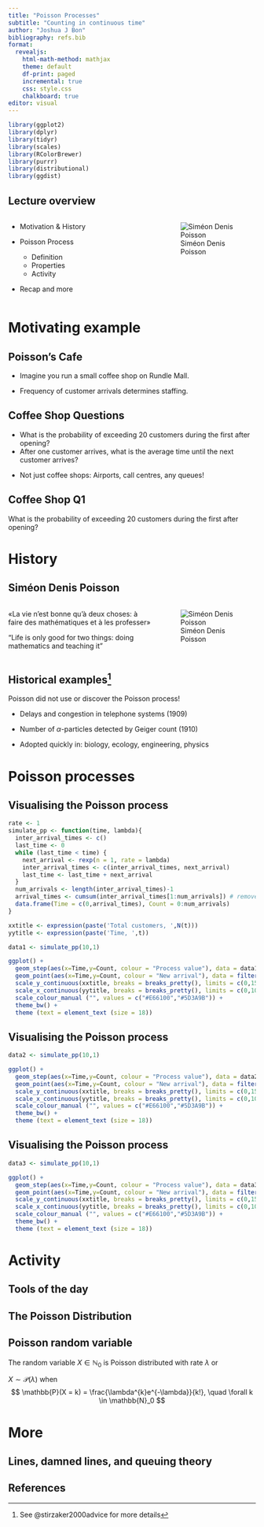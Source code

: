 ```yaml
---
title: "Poisson Processes"
subtitle: "Counting in continuous time"
author: "Joshua J Bon"
bibliography: refs.bib
format:
  revealjs:
    html-math-method: mathjax 
    theme: default
    df-print: paged
    incremental: true 
    css: style.css
    chalkboard: true
editor: visual
---
```


```r
library(ggplot2)
library(dplyr)
library(tidyr)
library(scales)
library(RColorBrewer)
library(purrr)
library(distributional)
library(ggdist)

```

## Lecture overview

:::: {.columns}

::: {.column width="60%"}

-  Motivation & History
  
- Poisson Process 
  - Definition
  - Properties
  - Activity

- Recap and more

:::

::: {.column width="40%"}

![Siméon Denis Poisson](imgs/poisson.jpg){fig-align="right"}

:::

::::

# Motivating example

## Poisson's Cafe

- Imagine you run a small coffee shop on Rundle Mall. 

- Frequency of customer arrivals determines staffing.

::: {.callout-tip}
## Coffee Shop Questions 

- What is the probability of exceeding 20 customers during the first after opening?
- After one customer arrives, what is the average time until the next customer arrives?

:::


- Not just coffee shops: Airports, call centres, any queues!

##

::: {.callout-tip}
## Coffee Shop Q1

What is the probability of exceeding 20 customers during the first after opening?

:::

[]: Develop notation of process

# History

## Siméon Denis Poisson

:::: {.columns}

::: {.column width="60%"}

::: {.fragment .fade-out}
«La vie n’est bonne qu’à deux choses: à faire des mathématiques et à les professer»
:::

[]:Lucky for you and me today we're learning about probability and not French

::: {.fragment}
"Life is only good for two things: doing mathematics and teaching it"
:::

[]: And coffee

:::

::: {.column width="40%"}

![Siméon Denis Poisson](imgs/poisson.jpg){fig-align="right"}

:::

::::

## Historical examples[^1]

Poisson did not use or discover the Poisson process!

- Delays and congestion in telephone systems (1909)
- Number of $\alpha$-particles detected by Geiger count (1910)

- Adopted quickly in: biology, ecology, engineering, physics

[^1]: See @stirzaker2000advice for more details


# Poisson processes


## Visualising the Poisson process

```r

rate <- 1
simulate_pp <- function(time, lambda){
  inter_arrival_times <- c()
  last_time <- 0
  while (last_time < time) {
    next_arrival <- rexp(n = 1, rate = lambda)
    inter_arrival_times <- c(inter_arrival_times, next_arrival)
    last_time <- last_time + next_arrival
  }
  num_arrivals <- length(inter_arrival_times)-1
  arrival_times <- cumsum(inter_arrival_times[1:num_arrivals]) # remove last arrival
  data.frame(Time = c(0,arrival_times), Count = 0:num_arrivals)
}

xxtitle <- expression(paste('Total customers, ',N(t)))
yytitle <- expression(paste('Time, ',t))

data1 <- simulate_pp(10,1)

ggplot() +
  geom_step(aes(x=Time,y=Count, colour = "Process value"), data = data1) +
  geom_point(aes(x=Time,y=Count, colour = "New arrival"), data = filter(data1, Count > 0)) +
  scale_y_continuous(xxtitle, breaks = breaks_pretty(), limits = c(0,15)) +
  scale_x_continuous(yytitle, breaks = breaks_pretty(), limits = c(0,10)) +
  scale_colour_manual ("", values = c("#E66100","#5D3A9B")) +
  theme_bw() +
  theme (text = element_text (size = 18))

```
## Visualising the Poisson process

```r

data2 <- simulate_pp(10,1)

ggplot() +
  geom_step(aes(x=Time,y=Count, colour = "Process value"), data = data2) +
  geom_point(aes(x=Time,y=Count, colour = "New arrival"), data = filter(data2, Count > 0)) +
  scale_y_continuous(xxtitle, breaks = breaks_pretty(), limits = c(0,15)) +
  scale_x_continuous(yytitle, breaks = breaks_pretty(), limits = c(0,10)) +
  scale_colour_manual ("", values = c("#E66100","#5D3A9B")) +
  theme_bw() +
  theme (text = element_text (size = 18))

```

## Visualising the Poisson process

```r

data3 <- simulate_pp(10,1)

ggplot() +
  geom_step(aes(x=Time,y=Count, colour = "Process value"), data = data3) +
  geom_point(aes(x=Time,y=Count, colour = "New arrival"), data = filter(data3, Count > 0)) +
  scale_y_continuous(xxtitle, breaks = breaks_pretty(), limits = c(0,15)) +
  scale_x_continuous(yytitle, breaks = breaks_pretty(), limits = c(0,10)) +
  scale_colour_manual ("", values = c("#E66100","#5D3A9B")) +
  theme_bw() +
  theme (text = element_text (size = 18))

```

# Activity

## Tools of the day

## The Poisson Distribution

::: {.callout-note}
## Poisson random variable
The random variable $X \in \mathbb{N}_0$ is Poisson distributed with rate $\lambda$ or

$X \sim \mathcal{P}(\lambda)$ when
$$
\mathbb{P}(X = k) = \frac{\lambda^{k}e^{-\lambda}}{k!}, \quad \forall k \in \mathbb{N}_0
$$
:::

# More

## Lines, damned lines, and queuing theory

## References

::: {#refs}
:::
